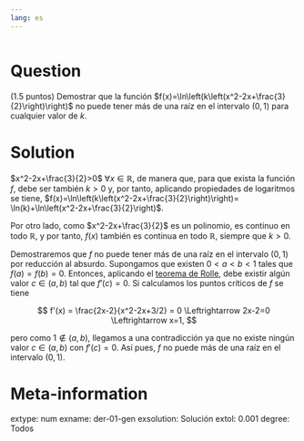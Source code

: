 ```yaml
---
lang: es
---
```


```r

```

Question
========
(1.5 puntos) Demostrar que la función $f(x)=\ln\left(k\left(x^2-2x+\frac{3}{2}\right)\right)$ no puede tener más de una raíz en el intervalo $(0,1)$ para cualquier valor de $k$.

Solution
========
$x^2-2x+\frac{3}{2}>0$ $\forall x\in\mathbb{R}$, de manera que, para que exista la función $f$, debe ser también $k>0$ y, por tanto, aplicando propiedades de logaritmos se tiene, $f(x)=\ln\left(k\left(x^2-2x+\frac{3}{2}\right)\right)= \ln(k)+\ln\left(x^2-2x+\frac{3}{2}\right)$.

Por otro lado, como $x^2-2x+\frac{3}{2}$ es un polinomio, es continuo en todo $\mathbb{R}$, y por tanto, $f(x)$ también es continua en todo $\mathbb{R}$, siempre que $k>0$. 

Demostraremos que $f$ no puede tener más de una raíz en el intervalo $(0,1)$ por reducción al absurdo. Supongamos que existen $0 < a < b < 1$ tales que $f(a)=f(b)=0$. Entonces, aplicando el [teorema de Rolle](https://aprendeconalf.es/analisis-manual/derivadas.html#thm-rolle), debe existir algún valor $c\in(a,b)$ tal que $f'(c)=0$. Si calculamos los puntos críticos de $f$ se tiene

$$
f'(x) = \frac{2x-2}{x^2-2x+3/2} = 0 \Leftrightarrow 2x-2=0 \Leftrightarrow x=1,
$$

pero como $1\not\in (a,b)$, llegamos a una contradicción ya que no existe ningún valor $c\in(a,b)$ con $f'(c)=0$. Así pues, $f$ no puede más de una raíz en el intervalo $(0,1)$.

Meta-information
================
extype: num
exname: der-01-gen
exsolution: Solución
extol: 0.001
degree: Todos